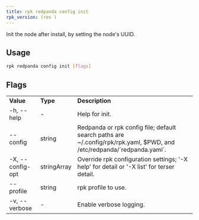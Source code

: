 ```yaml
---
title: rpk redpanda config init
rpk_version: (rev )
---
```


<head>
  <meta name="title" content="rpk redpanda config init | Redpanda Docs" />
  <meta name="description" content="rpk redpanda config init" />
  <link rel="canonical" href="https://docs.redpanda.com/docs/reference/rpk/rpk-redpanda/rpk-redpanda-config-init/" />
</head>


<Aliases name="badge-deprecated" /> 

Init the node after install, by setting the node's UUID.

## Usage

```bash
rpk redpanda config init [flags]
```

## Flags

<table>
  <tbody>
    <tr>
      <td>
        <strong>Value</strong>
      </td>
      <td>
        <strong>Type</strong>
      </td>
      <td>
        <strong>Description</strong>
      </td>
    </tr>
    <tr>
      <td>-h, --help</td>
      <td>-</td>
      <td>Help for init.</td>
    </tr>
    <tr>
      <td>--config</td>
      <td>string</td>
      <td>
        Redpanda or rpk config file; default search paths are
        ~/.config/rpk/rpk.yaml, $PWD, and /etc/redpanda/`redpanda.yaml`.
      </td>
    </tr>
    <tr>
      <td>-X, --config-opt</td>
      <td>stringArray</td>
      <td>
        Override rpk configuration settings; '-X help' for detail or '-X list'
        for terser detail.
      </td>
    </tr>
    <tr>
      <td>--profile</td>
      <td>string</td>
      <td>rpk profile to use.</td>
    </tr>
    <tr>
      <td>-v, --verbose</td>
      <td>-</td>
      <td>Enable verbose logging.</td>
    </tr>
  </tbody>
</table>
